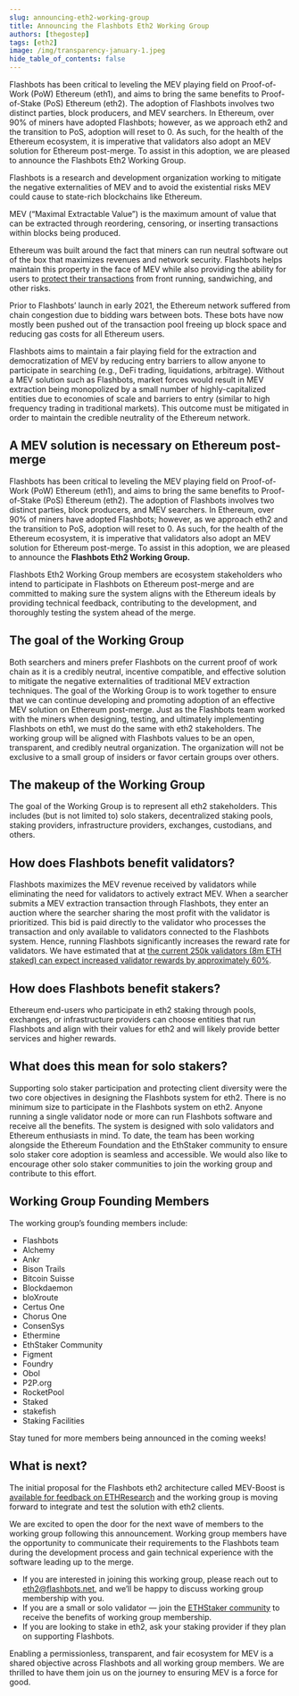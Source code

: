 ```yaml
---
slug: announcing-eth2-working-group
title: Announcing the Flashbots Eth2 Working Group
authors: [thegostep]
tags: [eth2]
image: /img/transparency-january-1.jpeg
hide_table_of_contents: false
---
```

Flashbots has been critical to leveling the MEV playing field on Proof-of-Work (PoW) Ethereum (eth1), and aims to bring the same benefits to Proof-of-Stake (PoS) Ethereum (eth2). The adoption of Flashbots involves two distinct parties, block producers, and MEV searchers. In Ethereum, over 90% of miners have adopted Flashbots; however, as we approach eth2 and the transition to PoS, adoption will reset to 0. As such, for the health of the Ethereum ecosystem, it is imperative that validators also adopt an MEV solution for Ethereum post-merge. To assist in this adoption, we are pleased to announce the Flashbots Eth2 Working Group.
<!--truncate-->

Flashbots is a research and development organization working to mitigate the negative externalities of MEV and to avoid the existential risks MEV could cause to state-rich blockchains like Ethereum.

MEV (“Maximal Extractable Value”) is the maximum amount of value that can be extracted through reordering, censoring, or inserting transactions within blocks being produced.

Ethereum was built around the fact that miners can run neutral software out of the box that maximizes revenues and network security. Flashbots helps maintain this property in the face of MEV while also providing the ability for users to [protect their transactions](https://writings.flashbots.net/announcing-protect) from front running, sandwiching, and other risks.

Prior to Flashbots’ launch in early 2021, the Ethereum network suffered from chain congestion due to bidding wars between bots. These bots have now mostly been pushed out of the transaction pool freeing up block space and reducing gas costs for all Ethereum users.

Flashbots aims to maintain a fair playing field for the extraction and democratization of MEV by reducing entry barriers to allow anyone to participate in searching (e.g., DeFi trading, liquidations, arbitrage). Without a MEV solution such as Flashbots, market forces would result in MEV extraction being monopolized by a small number of highly-capitalized entities due to economies of scale and barriers to entry (similar to high frequency trading in traditional markets). This outcome must be mitigated in order to maintain the credible neutrality of the Ethereum network.

## A MEV solution is necessary on Ethereum post-merge
Flashbots has been critical to leveling the MEV playing field on Proof-of-Work (PoW) Ethereum (eth1), and aims to bring the same benefits to Proof-of-Stake (PoS) Ethereum (eth2). The adoption of Flashbots involves two distinct parties, block producers, and MEV searchers. In Ethereum, over 90% of miners have adopted Flashbots; however, as we approach eth2 and the transition to PoS, adoption will reset to 0. As such, for the health of the Ethereum ecosystem, it is imperative that validators also adopt an MEV solution for Ethereum post-merge. To assist in this adoption, we are pleased to announce the **Flashbots Eth2 Working Group.**

Flashbots Eth2 Working Group members are ecosystem stakeholders who intend to participate in Flashbots on Ethereum post-merge and are committed to making sure the system aligns with the Ethereum ideals by providing technical feedback, contributing to the development, and thoroughly testing the system ahead of the merge.

## The goal of the Working Group

Both searchers and miners prefer Flashbots on the current proof of work chain as it is a credibly neutral, incentive compatible, and effective solution to mitigate the negative externalities of traditional MEV extraction techniques. The goal of the Working Group is to work together to ensure that we can continue developing and promoting adoption of an effective MEV solution on Ethereum post-merge. Just as the Flashbots team worked with the miners when designing, testing, and ultimately implementing Flashbots on eth1, we must do the same with eth2 stakeholders. The working group will be aligned with Flashbots values to be an open, transparent, and credibly neutral organization. The organization will not be exclusive to a small group of insiders or favor certain groups over others.

## The makeup of the Working Group
The goal of the Working Group is to represent all eth2 stakeholders. This includes (but is not limited to) solo stakers, decentralized staking pools, staking providers, infrastructure providers, exchanges, custodians, and others.

## How does Flashbots benefit validators?
Flashbots maximizes the MEV revenue received by validators while eliminating the need for validators to actively extract MEV. When a searcher submits a MEV extraction transaction through Flashbots, they enter an auction where the searcher sharing the most profit with the validator is prioritized. This bid is paid directly to the validator who processes the transaction and only available to validators connected to the Flashbots system. Hence, running Flashbots significantly increases the reward rate for validators. We have estimated that at [the current 250k validators (8m ETH staked) can expect increased validator rewards by approximately 60%](https://hackmd.io/@flashbots/mev-in-eth2).

## How does Flashbots benefit stakers?
Ethereum end-users who participate in eth2 staking through pools, exchanges, or infrastructure providers can choose entities that run Flashbots and align with their values for eth2 and will likely provide better services and higher rewards.

## What does this mean for solo stakers?
Supporting solo staker participation and protecting client diversity were the two core objectives in designing the Flashbots system for eth2. There is no minimum size to participate in the Flashbots system on eth2. Anyone running a single validator node or more can run Flashbots software and receive all the benefits. The system is designed with solo validators and Ethereum enthusiasts in mind. To date, the team has been working alongside the Ethereum Foundation and the EthStaker community to ensure solo staker core adoption is seamless and accessible. We would also like to encourage other solo staker communities to join the working group and contribute to this effort.

## Working Group Founding Members
The working group’s founding members include:
* Flashbots
* Alchemy
* Ankr
* Bison Trails
* Bitcoin Suisse
* Blockdaemon
* bloXroute
* Certus One
* Chorus One
* ConsenSys
* Ethermine
* EthStaker Community
* Figment
* Foundry
* Obol
* P2P.org
* RocketPool
* Staked
* stakefish
* Staking Facilities

Stay tuned for more members being announced in the coming weeks!

## What is next?
The initial proposal for the Flashbots eth2 architecture called MEV-Boost is [available for feedback on ETHResearch](https://ethresear.ch/t/mev-boost-merge-ready-flashbots-architecture/11177/) and the working group is moving forward to integrate and test the solution with eth2 clients.

We are excited to open the door for the next wave of members to the working group following this announcement. Working group members have the opportunity to communicate their requirements to the Flashbots team during the development process and gain technical experience with the software leading up to the merge.

* If you are interested in joining this working group, please reach out to eth2@flashbots.net, and we’ll be happy to discuss working group membership with you.
* If you are a small or solo validator — join the [ETHStaker community](https://ethstaker.cc/) to receive the benefits of working group membership.
* If you are looking to stake in eth2, ask your staking provider if they plan on supporting Flashbots.

Enabling a permissionless, transparent, and fair ecosystem for MEV is a shared objective across Flashbots and all working group members. We are thrilled to have them join us on the journey to ensuring MEV is a force for good.

